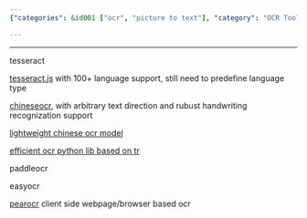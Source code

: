 ```yaml
---
{"categories": &id001 ["ocr", "picture to text"], "category": "OCR Tools", "date": "2022-08-20 17:55:19", "description": "This article compares various OCR (Optical Character Recognition) tools like tesseract.js, ChineseOCR, chineseocr_lite, TrWebOCR, paddleocr, easyocr, and PearOCR. These tools support multiple languages, different text directions, and handwriting recognition with varying capabilities.", "tags": *id001, "title": "Ocr Tools"}

---
```


------

tesseract

[tesseract.js](https://github.com/naptha/tesseract.js) with 100+ language support, still need to predefine language type

[chineseocr](https://github.com/chineseocr/chineseocr), with arbitrary text direction and rubust handwriting recognization support

[lightweight chinese ocr model](https://github.com/DayBreak-u/chineseocr_lite)

[efficient ocr python lib based on tr](https://github.com/alisen39/TrWebOCR)

paddleocr

easyocr

[pearocr](https://github.com/PearOCR/website) client side webpage/browser based ocr

